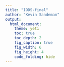 ```yaml
---
title: "IODS-final"
author: "Kevin Sandeman"
output:
  html_document:
    theme: yeti
    toc: true
    toc_depth: 2
    fig_caption: true
    fig_width: 6
    fig_height: 4
    code_folding: hide
---
```


